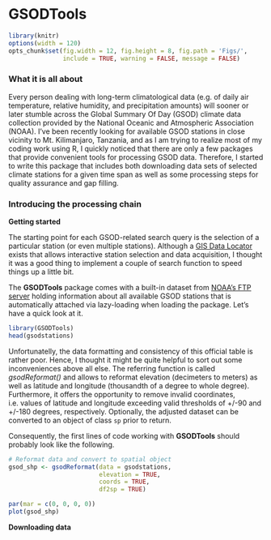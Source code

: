 GSODTools
=========

```r
library(knitr)
options(width = 120)
opts_chunk$set(fig.width = 12, fig.height = 8, fig.path = 'Figs/',
               include = TRUE, warning = FALSE, message = FALSE)
```

### What it is all about

Every person dealing with long-term climatological data (e.g. of daily air
temperature, relative humidity, and precipitation amounts) will sooner or later
stumble across the Global Summary Of Day (GSOD) climate data collection 
provided by the National Oceanic and Atmospheric Association (NOAA). I've been 
recently looking for available GSOD stations in close vicinity to Mt. Kilimanjaro, Tanzania, and as I am trying to realize most of my coding work using R, I quickly 
noticed that there are only a few packages that provide convenient tools for 
processing GSOD data. Therefore, I started to write this package that includes both downloading data sets of selected climate stations for a given time span as well as 
some processing steps for quality assurance and gap filling.


### Introducing the processing chain

**Getting started**

The starting point for each GSOD-related search query is the selection of a 
particular station (or even multiple stations). Although a [GIS Data Locator][1] exists that allows interactive 
station selection and data acquisition, I thought it was a good thing to 
implement a couple of search function to speed things up a little bit. 

The **GSODTools** package comes with a built-in dataset from [NOAA's FTP server][2]
holding information about all available GSOD stations that is automatically 
attached via lazy-loading when loading the package. Let's have a quick look at it. 

```r
library(GSODTools)
head(gsodstations)
```

Unfortunatelly, the data formatting and consistency of this official table is 
rather poor. Hence, I thought it might be quite helpful to sort out some 
inconveniences above all else. The referring function is called *gsodReformat()* 
and allows to reformat elevation (decimeters to meters) as well as latitude and longitude
(thousandth of a degree to whole degree). Furthermore, it offers the opportunity
to remove invalid coordinates, i.e. values of latitude and longitude exceeding 
valid thresholds of +/-90 and +/-180 degrees, respectively. Optionally, the 
adjusted dataset can be converted to an object of class `sp` prior to return.

Consequently, the first lines of code working with **GSODTools** should probably 
look like the following.

```r
# Reformat data and convert to spatial object
gsod_shp <- gsodReformat(data = gsodstations,
                         elevation = TRUE, 
                         coords = TRUE,
                         df2sp = TRUE)

par(mar = c(0, 0, 0, 0))
plot(gsod_shp)
```

**Downloading data**


[1]: http://www.climate.gov/daily-observational-data-global-summary-day-gsod-%E2%80%93-gis-data-locator
[2]: ftp://ftp.ncdc.noaa.gov/pub/data/gsod/ish-history.csv